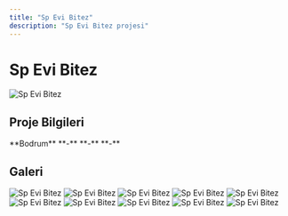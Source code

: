 ```yaml
---
title: "Sp Evi Bitez"
description: "Sp Evi Bitez projesi"
---
```


# Sp Evi Bitez

<Frame>
  <img src="https://res.cloudinary.com/dcc07g3za/image/upload/v1758148089/sp_2.jpg" alt="Sp Evi Bitez" />
</Frame>

## Proje Bilgileri

<CardGroup cols={2}>
  <Card title="Konum" icon="location-dot">
    **Bodrum**
  </Card>
  <Card title="Yıl" icon="calendar">
    **-**
  </Card>
  <Card title="Tip" icon="building">
    **-**
  </Card>
  <Card title="Durum" icon="check">
    **-**
  </Card>
</CardGroup>

## Galeri

<CardGroup cols={3}>
  <Card>
    <Frame>
      <img src="https://res.cloudinary.com/dcc07g3za/image/upload/v1758148089/sp_2.jpg" alt="Sp Evi Bitez" />
    </Frame>
  </Card>
  <Card>
    <Frame>
      <img src="https://res.cloudinary.com/dcc07g3za/image/upload/v1758148090/katplani002.png" alt="Sp Evi Bitez" />
    </Frame>
  </Card>
  <Card>
    <Frame>
      <img src="https://res.cloudinary.com/dcc07g3za/image/upload/v1758148093/sp_6.jpg" alt="Sp Evi Bitez" />
    </Frame>
  </Card>
  <Card>
    <Frame>
      <img src="https://res.cloudinary.com/dcc07g3za/image/upload/v1758148095/sp_7.jpg" alt="Sp Evi Bitez" />
    </Frame>
  </Card>
  <Card>
    <Frame>
      <img src="https://res.cloudinary.com/dcc07g3za/image/upload/v1758148097/sp_1.jpg" alt="Sp Evi Bitez" />
    </Frame>
  </Card>
  <Card>
    <Frame>
      <img src="https://res.cloudinary.com/dcc07g3za/image/upload/v1758148098/katplani001.png" alt="Sp Evi Bitez" />
    </Frame>
  </Card>
  <Card>
    <Frame>
      <img src="https://res.cloudinary.com/dcc07g3za/image/upload/v1758148100/sp_5.jpg" alt="Sp Evi Bitez" />
    </Frame>
  </Card>
  <Card>
    <Frame>
      <img src="https://res.cloudinary.com/dcc07g3za/image/upload/v1758148103/sp_3.jpg" alt="Sp Evi Bitez" />
    </Frame>
  </Card>
  <Card>
    <Frame>
      <img src="https://res.cloudinary.com/dcc07g3za/image/upload/v1758148104/sp_8.jpg" alt="Sp Evi Bitez" />
    </Frame>
  </Card>
  <Card>
    <Frame>
      <img src="https://res.cloudinary.com/dcc07g3za/image/upload/v1758148106/sp_4.jpg" alt="Sp Evi Bitez" />
    </Frame>
  </Card>
</CardGroup>
